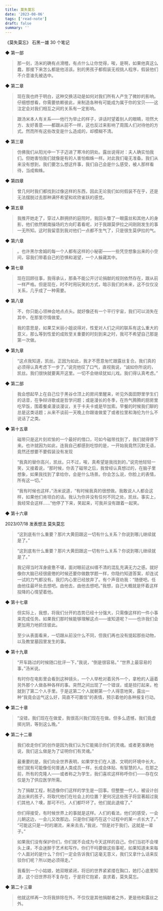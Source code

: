 ```yaml
---
title: 莫失莫忘
date: '2023-08-06'
tags: ['read-note']
draft: false
summary: ''
---
```


《莫失莫忘》
石黑一雄
30 个笔记

◆ 第一部

> 那一刻，汤米的确有点滑稽，有点什么让你觉得，唉，是啊，如果他真这么蠢，那接下来怎么都是他活该。别的男孩子都假装无视挑人程序，假装他们不介意谁先被选中。

◆ 第二章

> 现在我也终于明白，这种交换活动是如何对我们所有人产生了微妙的影响。仔细想想看，你需要依赖彼此，来制造各种有可能成为属于你的宝贝——这注定会对我们相互之间的关系有一定影响。

> 跟汤米本人有关系——他行为举止的样子，讲话时望着别人的眼睛，坦然大方、友好善意——都跟从前不一样，这也反过来影响了周围人们对待他的方式。然而所有这些改变是什么造成的，却模糊不清。

◆ 第三章

> 仿佛我们从阳光中一下子迈进了寒冷的阴处。露丝说得对：夫人确实怕我们。但她害怕我们就像是有的人害怕蜘蛛一样。对此我们毫无准备。我们从来没有想到，我们要怎么想这件事，我们自己会是什么感受，被人那样看待，当成蜘蛛。

◆ 第四章

> 曾几何时我们都找到过像这样的东西，因此无论我们如何假装不在乎，还是无法摆脱过去那种满怀希望和欢欣雀跃的感觉。

◆ 第五章

> 我推开她走了，穿过人群拥挤的庭院时，我回头瞥了一眼露丝和其他人的身影，他们依然朝南操场的方向盯着看呢，对于我跟莫伊拉之间刚刚发生的事一无所知。这时我留意到我对他们一点都不生气了，只是很生莫伊拉的气。

◆ 第六章

> 。也许黑尔舍姆的每一个人都有这样的小秘密——一些凭空想象出来的小空间，容我们带着自己的恐惧和渴望，一个人躲藏其中。

◆ 第七章

> 现在回顾往事，我得承认，那条不能公开讨论捐献的规则依然存在，跟从前一样严格。但是现在，时不时用玩笑的方式，暗示我们的未来，这不仅仅没关系，几乎成了一种需要。

◆ 第八章

> 不，你只能心领神会地点点头。就好像还有一个平行宇宙，我们可以消失在其中，在那里尽情做爱。

> 我的意思是，如果艾米丽小姐说得对，性爱对人们之间的联系有这么重大的意义，那么等到性爱的成败至关重要的时刻到来之时，我可不希望自己那是第一次做。

◆ 第九章

> “这点我知道，凯丝。正因为如此，我才不愿意匆忙跟露丝复合。我们真的必须得认真考虑下一步了。”说完他叹了口气，直视我说，“诚如你所说的，凯丝。我们很快就要离开这里。一切不会继续犹如儿戏。我们得认真考虑。”

◆ 第二部

> 我会想起早上在自己位于黑谷仓顶上的房间里醒来，听见外面田野里学生们的话音，在争辩诗歌或是哲学问题；或是漫长的冬季，在热气腾腾的厨房里吃早饭，围着餐桌漫谈漫议，关于卡夫卡或是毕加索。早餐的时候我们聊的总是这类话题；从来不谈前一天晚上你跟谁做爱了或者拉里和海伦为什么不说话了之类。

◆ 第十五章

> 磁带只是这片刻欢愉的一个最好的借口，可如今磁带找到了，我们就得停下来。也许就因为如此，连我自己都感到吃惊的是，一开始我竟然沉默无语，竟然还想要不要假装没有发现

> “我真的替你高兴，凯丝。只不过，唉，真希望是我找到的，”说完他轻轻一笑，又接着说，“那时候，你丢了磁带之后，我曾经认真想过的，在脑子里想象，如果我找到了拿给你，会是什么场景。你会怎么说，你脸上的表情，所有这一切。”

> “我有时候也这样，”汤米说道，“有时候我真的很想做。我敢说人人都会这样，如果他们肯坦白的话。我认为你并没有任何不同之处，凯丝。事实上，我经常会这样……”他停了下来，笑起来，可我并没有跟着一起笑。

◆ 第十六章

2023/07/18 发表想法
莫失莫忘

> “这到底有什么重要？那片大黄田跟这一切有什么关系？你说到哪儿继续就是了。”

> “这到底有什么重要？那片大黄田跟这一切有什么关系？你说到哪儿继续就是了。”

> 我记得当时浑身疲惫不堪，面对眼前这纠缠不清的混乱充满无力之感。就好像你大脑已经很疲倦的时候还要你做数学题一样，你隐约知道答案，却连试一试的力气都没有。我打内心里已经放弃了。有个声音劝我：“随便吧。任由他往最坏处去想吧。由他去，由他去想吧。”我想，自己大概就是怀着这样投降的心情望着他。

◆ 第十七章

> 但实际上，我想，将我们分开的态势已经十分强大，只需像这样的一件小事来完成任务。如果我们那时候能够理解这点——谁知道呢？——也许我们会更加用力地抓住彼此。

> 至少从表面看来，一切跟从前没什么不同，但我们再也没有提起那些动物，以及教堂墓园里发生的事。

◆ 第十九章

> “开车路过的时候随口批评一下，”我说，“倒是很容易。”
> “世界上最容易的事，”汤米说。

> 有时你在电影里会看到这种镜头，一个人举枪对着另外一个，拿枪的人逼着另外那个人做各种各样的事。突然之间出现了一个错误，或是扭打起来，枪就到了第二个人手里。于是这第二个人就朝第一个人得意地笑，露出一种“我竟会运气这么好，简直不可置信”的表情，预示着他的各种报复行动。

◆ 第二十章

> “没错，我们现在在做爱，我很高兴我们现在在做。但多么遗憾，我们竟虚掷光阴，等到这么晚。”

◆ 第二十二章

> 我们收走你们的创作是因为我们认为它能揭示你们的灵魂。或者更准确地说，我们这么做是为了证明你们有灵魂。”

> 最重要的是，我们向全世界表明，如果学生们在人道、文明的环境中长大，他们就有可能像任何普通人类成员一样，长成会体贴、有智慧的人。在那之前，所有的克隆人——或者称之为学生，我们喜欢这样称呼你们——存在仅仅是为了供应医学所需。

> 为了捐献工程，制造像你们这样的学生是一回事。但整整一代人，被设计创造出来的孩子，将取代他们在社会上的位置？更何况这些孩子将显著超过我们其他人？噢，那可不行。人们都吓坏了。他们就此退缩了。”

> 你们得接受，有时候世界上的事就是这样。人们的看法，他们的感受，一会儿朝这边，一会儿又改那边。只是你们碰巧在这个过程中的某一点长大了。”
> “可能这只是一时的潮流，来来去去，”我说，“但是对于我们，这就是一辈子。”

> 如果我们没有保护你们，你们就不会成为今天这样的自己。你们当初不会埋头上课，不会迷醉于艺术和写作。你们干吗要做这些事呢，如果知道未来每个人面对的是什么？你们一定会告诉我们这毫无意义，我们又拿什么话来反驳你们呢？所以她必须得走。”

> 我看到一个小姑娘，她双眼紧闭，将旧的世界紧紧搂在胸口，她打心底里知道，这个旧世界将不复存在，于是将它抱紧，哀求着，莫失莫忘。

◆ 第二十三章

> 他就这样再一次将我排除在外，不仅仅是其他捐献者之外，更是他和露丝之外。
